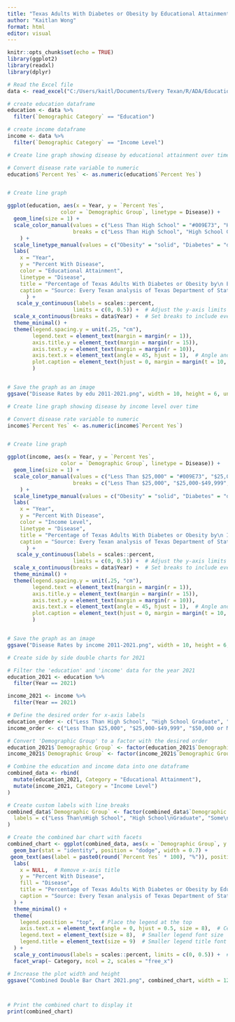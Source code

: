 ---
title: "Texas Adults With Diabetes or Obesity by Educational Attainment and Income, 2021"
author: "Kaitlan Wong"
format: html
editor: visual
---

```{r setup, include=FALSE}
knitr::opts_chunk$set(echo = TRUE)
library(ggplot2)
library(readxl)
library(dplyr)
```

```{r}
# Read the Excel file
data <- read_excel("C:/Users/kaitl/Documents/Every Texan/R/ADA/Education and Income/Obesity Diabetes Rates BRFSS 2011-21.xlsx")

# create education dataframe
education <- data %>%
  filter(`Demographic Category` == "Education")

# create income dataframe
income <- data %>%
  filter(`Demographic Category` == "Income Level")
```

```{r}
# Create line graph showing disease by educational attainment over time

# Convert disease rate variable to numeric
education$`Percent Yes` <- as.numeric(education$`Percent Yes`)


# Create line graph

ggplot(education, aes(x = Year, y = `Percent Yes`,
                 color = `Demographic Group`, linetype = Disease)) +
  geom_line(size = 1) +
  scale_color_manual(values = c("Less Than High School" = "#009E73", "High School Graduate" = "#56B4E9", "Some College" = "#E69F00", "College Graduate" = "#CC79A7"),
                     breaks = c("Less Than High School", "High School Graduate", "Some College", "College Graduate")
    ) +
  scale_linetype_manual(values = c("Obesity" = "solid", "Diabetes" = "dotted")) +
  labs(
    x = "Year", 
    y = "Percent With Disease", 
    color = "Educational Attainment", 
    linetype = "Disease",
    title = "Percentage of Texas Adults With Diabetes or Obesity by\n Educational Attainment, 2011-2021",
    caption = "Source: Every Texan analysis of Texas Department of State Health Services BRFSS data."
      ) +
   scale_y_continuous(labels = scales::percent,
                     limits = c(0, 0.5)) +  # Adjust the y-axis limits as needed
  scale_x_continuous(breaks = data$Year) +  # Set breaks to include every year
  theme_minimal() +
  theme(legend.spacing.y = unit(.25, "cm"),
        legend.text = element_text(margin = margin(r = 1)),
        axis.title.y = element_text(margin = margin(r = 15)),
        axis.text.y = element_text(margin = margin(r = 10)),
        axis.text.x = element_text(angle = 45, hjust = 1),  # Angle and alignment of x-axis labels
        plot.caption = element_text(hjust = 0, margin = margin(t = 10, l = 0))  # Left-align the caption with top and left margins)
        )


# Save the graph as an image
ggsave("Disease Rates by edu 2011-2021.png", width = 10, height = 6, units = "in")

```

```{r}
# Create line graph showing disease by income level over time

# Convert disease rate variable to numeric
income$`Percent Yes` <- as.numeric(income$`Percent Yes`)


# Create line graph

ggplot(income, aes(x = Year, y = `Percent Yes`,
                 color = `Demographic Group`, linetype = Disease)) +
  geom_line(size = 1) +
  scale_color_manual(values = c("Less Than $25,000" = "#009E73", "$25,000-$49,999" = "#56B4E9", "$50,000 or More" = "#E69F00"),
                     breaks = c("Less Than $25,000", "$25,000-$49,999", "$50,000 or More")
    ) +
  scale_linetype_manual(values = c("Obesity" = "solid", "Diabetes" = "dotted")) +
  labs(
    x = "Year", 
    y = "Percent With Disease", 
    color = "Income Level", 
    linetype = "Disease",
    title = "Percentage of Texas Adults With Diabetes or Obesity by\n Income Level, 2011-2021",
    caption = "Source: Every Texan analysis of Texas Department of State Health Services BRFSS data."
      ) +
   scale_y_continuous(labels = scales::percent,
                     limits = c(0, 0.5)) +  # Adjust the y-axis limits as needed
  scale_x_continuous(breaks = data$Year) +  # Set breaks to include every year
  theme_minimal() +
  theme(legend.spacing.y = unit(.25, "cm"),
        legend.text = element_text(margin = margin(r = 1)),
        axis.title.y = element_text(margin = margin(r = 15)),
        axis.text.y = element_text(margin = margin(r = 10)),
        axis.text.x = element_text(angle = 45, hjust = 1),  # Angle and alignment of x-axis labels
        plot.caption = element_text(hjust = 0, margin = margin(t = 10, l = 0))  # Left-align the caption with top and left margins)
        )


# Save the graph as an image
ggsave("Disease Rates by income 2011-2021.png", width = 10, height = 6, units = "in")
```

```{r}
# Create side by side double charts for 2021

# Filter the 'education' and 'income' data for the year 2021
education_2021 <- education %>%
  filter(Year == 2021)

income_2021 <- income %>%
  filter(Year == 2021)

# Define the desired order for x-axis labels
education_order <- c("Less Than High School", "High School Graduate", "Some College", "College Graduate")
income_order <- c("Less Than $25,000", "$25,000-$49,999", "$50,000 or More")

# Convert 'Demographic Group' to a factor with the desired order
education_2021$`Demographic Group` <- factor(education_2021$`Demographic Group`, levels = education_order)
income_2021$`Demographic Group` <- factor(income_2021$`Demographic Group`, levels = income_order)

# Combine the education and income data into one dataframe
combined_data <- rbind(
  mutate(education_2021, Category = "Educational Attainment"),
  mutate(income_2021, Category = "Income Level")
)

# Create custom labels with line breaks
combined_data$`Demographic Group` <- factor(combined_data$`Demographic Group`,
  labels = c("Less Than\nHigh School", "High School\nGraduate", "Some\nCollege", "College\nGraduate", "Less Than\n$25,000", "$25,000-\n$49,999", "$50,000\nor More")
)

# Create the combined bar chart with facets
combined_chart <- ggplot(combined_data, aes(x = `Demographic Group`, y = `Percent Yes`, fill = Disease)) +
  geom_bar(stat = "identity", position = "dodge", width = 0.7) +
 geom_text(aes(label = paste0(round(`Percent Yes` * 100), "%")), position = position_dodge(width = 0.7), vjust = -0.5, size = 3) +  # Round and add "%" symbol to the labels
  labs(
    x = NULL,  # Remove x-axis title
    y = "Percent With Disease",
    fill = "Disease",
    title = "Percentage of Texas Adults With Diabetes or Obesity by Educational\nAttainment and Income Level in 2021",
    caption = "Source: Every Texan analysis of Texas Department of State Health Services BRFSS data."
  ) +
  theme_minimal() +
  theme(
    legend.position = "top",  # Place the legend at the top
    axis.text.x = element_text(angle = 0, hjust = 0.5, size = 8),  # Centered x-axis labels and smaller font size
    legend.text = element_text(size = 8),  # Smaller legend font size
    legend.title = element_text(size = 9)  # Smaller legend title font size
  ) +
  scale_y_continuous(labels = scales::percent, limits = c(0, 0.5)) +  # Adjust the y-axis limits as needed +
  facet_wrap(~ Category, ncol = 2, scales = "free_x")

# Increase the plot width and height
ggsave("Combined Double Bar Chart 2021.png", combined_chart, width = 12, height = 8, units = "in")



# Print the combined chart to display it
print(combined_chart)


```
